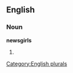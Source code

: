 
==English==

===Noun===
'''newsgirls'''

# {{plural of|[[newsgirl]]}}

[[Category:English plurals]]